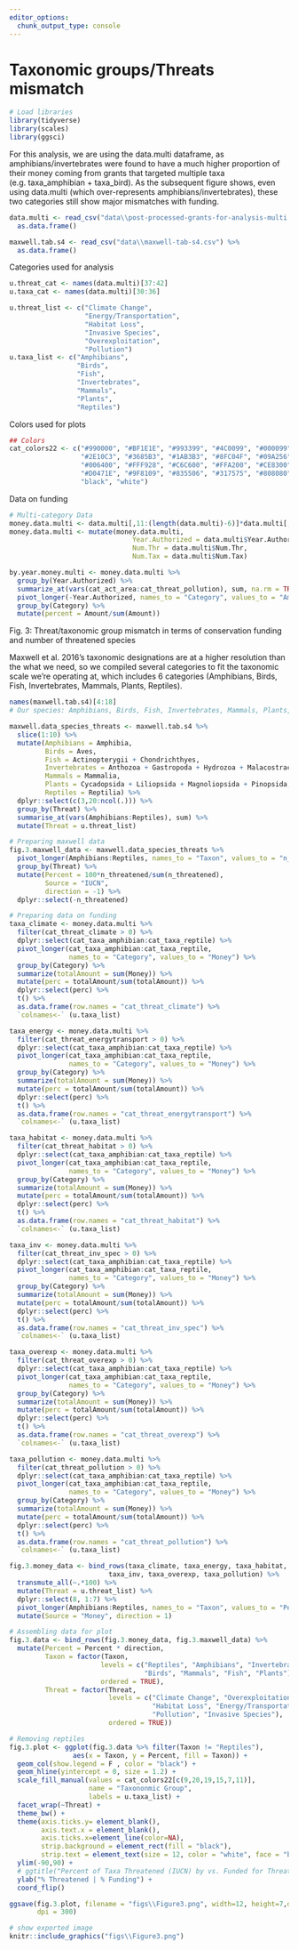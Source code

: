 ```yaml
---
editor_options: 
  chunk_output_type: console
---
```


# Taxonomic groups/Threats mismatch

```r
# Load libraries
library(tidyverse)
library(scales)
library(ggsci)
```

For this analysis, we are using the data.multi dataframe, as amphibians/invertebrates were found to have a much higher proportion of their money coming from grants that targeted multiple taxa (e.g. taxa_amphibian + taxa_bird). As the subsequent figure shows, even using data.multi (which over-represents amphibians/invertebrates), these two categories still show major mismatches with funding.
```r
data.multi <- read_csv("data\\post-processed-grants-for-analysis-multi.csv") %>%
  as.data.frame()

maxwell.tab.s4 <- read_csv("data\\maxwell-tab-s4.csv") %>%
  as.data.frame()
```

Categories used for analysis
```r
u.threat_cat <- names(data.multi)[37:42]
u.taxa_cat <- names(data.multi)[30:36]

u.threat_list <- c("Climate Change", 
                   "Energy/Transportation",
                   "Habitat Loss",
                   "Invasive Species",
                   "Overexploitation",
                   "Pollution")
u.taxa_list <- c("Amphibians",
                 "Birds",
                 "Fish",
                 "Invertebrates",
                 "Mammals",
                 "Plants",
                 "Reptiles")

```

Colors used for plots
```r
## Colors
cat_colors22 <- c("#990000", "#BF1E1E", "#993399", "#4C0099", "#000099",
                  "#2E10C3", "#3685B3", "#1AB3B3", "#8FC04F", "#09A256", 
                  "#006400", "#FFF928", "#C6C600", "#FFA200", "#CE8300", 
                  "#D0471E", "#9F8109", "#835506", "#317575", "#808080",
                  "black", "white")
```

Data on funding
```r
# Multi-category Data
money.data.multi <- data.multi[,11:(length(data.multi)-6)]*data.multi[,7]
money.data.multi <- mutate(money.data.multi, 
                               Year.Authorized = data.multi$Year.Authorized,
                               Num.Thr = data.multi$Num.Thr,
                               Num.Tax = data.multi$Num.Tax)

by.year.money.multi <- money.data.multi %>%
  group_by(Year.Authorized) %>%
  summarize_at(vars(cat_act_area:cat_threat_pollution), sum, na.rm = TRUE) %>%
  pivot_longer(-Year.Authorized, names_to = "Category", values_to = "Amount") %>%
  group_by(Category) %>%
  mutate(percent = Amount/sum(Amount))
```

Fig. 3: Threat/taxonomic group mismatch in terms of conservation funding and number of threatened species

Maxwell et al. 2016's taxonomic designations are at a higher resolution than the what we need, so we compiled several categories to fit the taxonomic scale we're operating at, which includes 6 categories (Amphibians, Birds, Fish, Invertebrates, Mammals, Plants, Reptiles).
```r
names(maxwell.tab.s4)[4:18]
# Our species: Amphibians, Birds, Fish, Invertebrates, Mammals, Plants, Reptiles

maxwell.data_species_threats <- maxwell.tab.s4 %>%
  slice(1:10) %>%
  mutate(Amphibians = Amphibia,
         Birds = Aves,
         Fish = Actinopterygii + Chondrichthyes,
         Invertebrates = Anthozoa + Gastropoda + Hydrozoa + Malacostraca + Myxini,
         Mammals = Mammalia,
         Plants = Cycadopsida + Liliopsida + Magnoliopsida + Pinopsida,
         Reptiles = Reptilia) %>%
  dplyr::select(c(3,20:ncol(.))) %>% 
  group_by(Threat) %>%
  summarise_at(vars(Amphibians:Reptiles), sum) %>%
  mutate(Threat = u.threat_list)
```

```r
# Preparing maxwell data
fig.3.maxwell_data <- maxwell.data_species_threats %>%
  pivot_longer(Amphibians:Reptiles, names_to = "Taxon", values_to = "n_threatened") %>%
  group_by(Threat) %>%
  mutate(Percent = 100*n_threatened/sum(n_threatened),
         Source = "IUCN",
         direction = -1) %>%
  dplyr::select(-n_threatened)

# Preparing data on funding
taxa_climate <- money.data.multi %>%
  filter(cat_threat_climate > 0) %>%
  dplyr::select(cat_taxa_amphibian:cat_taxa_reptile) %>%
  pivot_longer(cat_taxa_amphibian:cat_taxa_reptile, 
               names_to = "Category", values_to = "Money") %>%
  group_by(Category) %>%
  summarize(totalAmount = sum(Money)) %>%
  mutate(perc = totalAmount/sum(totalAmount)) %>%
  dplyr::select(perc) %>%
  t() %>%
  as.data.frame(row.names = "cat_threat_climate") %>%
  `colnames<-` (u.taxa_list)

taxa_energy <- money.data.multi %>%
  filter(cat_threat_energytransport > 0) %>%
  dplyr::select(cat_taxa_amphibian:cat_taxa_reptile) %>%
  pivot_longer(cat_taxa_amphibian:cat_taxa_reptile, 
               names_to = "Category", values_to = "Money") %>%
  group_by(Category) %>%
  summarize(totalAmount = sum(Money)) %>%
  mutate(perc = totalAmount/sum(totalAmount)) %>%
  dplyr::select(perc) %>%
  t() %>%
  as.data.frame(row.names = "cat_threat_energytransport") %>%
  `colnames<-` (u.taxa_list)

taxa_habitat <- money.data.multi %>%
  filter(cat_threat_habitat > 0) %>%
  dplyr::select(cat_taxa_amphibian:cat_taxa_reptile) %>%
  pivot_longer(cat_taxa_amphibian:cat_taxa_reptile, 
               names_to = "Category", values_to = "Money") %>%
  group_by(Category) %>%
  summarize(totalAmount = sum(Money)) %>%
  mutate(perc = totalAmount/sum(totalAmount)) %>%
  dplyr::select(perc) %>%
  t() %>%
  as.data.frame(row.names = "cat_threat_habitat") %>%
  `colnames<-` (u.taxa_list)

taxa_inv <- money.data.multi %>%
  filter(cat_threat_inv_spec > 0) %>%
  dplyr::select(cat_taxa_amphibian:cat_taxa_reptile) %>%
  pivot_longer(cat_taxa_amphibian:cat_taxa_reptile, 
               names_to = "Category", values_to = "Money") %>%
  group_by(Category) %>%
  summarize(totalAmount = sum(Money)) %>%
  mutate(perc = totalAmount/sum(totalAmount)) %>%
  dplyr::select(perc) %>%
  t() %>%
  as.data.frame(row.names = "cat_threat_inv_spec") %>%
  `colnames<-` (u.taxa_list)

taxa_overexp <- money.data.multi %>%
  filter(cat_threat_overexp > 0) %>%
  dplyr::select(cat_taxa_amphibian:cat_taxa_reptile) %>%
  pivot_longer(cat_taxa_amphibian:cat_taxa_reptile, 
               names_to = "Category", values_to = "Money") %>%
  group_by(Category) %>%
  summarize(totalAmount = sum(Money)) %>%
  mutate(perc = totalAmount/sum(totalAmount)) %>%
  dplyr::select(perc) %>%
  t() %>%
  as.data.frame(row.names = "cat_threat_overexp") %>%
  `colnames<-` (u.taxa_list)

taxa_pollution <- money.data.multi %>%
  filter(cat_threat_pollution > 0) %>%
  dplyr::select(cat_taxa_amphibian:cat_taxa_reptile) %>%
  pivot_longer(cat_taxa_amphibian:cat_taxa_reptile, 
               names_to = "Category", values_to = "Money") %>%
  group_by(Category) %>%
  summarize(totalAmount = sum(Money)) %>%
  mutate(perc = totalAmount/sum(totalAmount)) %>%
  dplyr::select(perc) %>%
  t() %>%
  as.data.frame(row.names = "cat_threat_pollution") %>%
  `colnames<-` (u.taxa_list)

fig.3.money_data <- bind_rows(taxa_climate, taxa_energy, taxa_habitat, 
                         taxa_inv, taxa_overexp, taxa_pollution) %>%
  transmute_all(~.*100) %>%
  mutate(Threat = u.threat_list) %>%
  dplyr::select(8, 1:7) %>%
  pivot_longer(Amphibians:Reptiles, names_to = "Taxon", values_to = "Percent") %>%
  mutate(Source = "Money", direction = 1)

# Assembling data for plot
fig.3.data <- bind_rows(fig.3.money_data, fig.3.maxwell_data) %>%
  mutate(Percent = Percent * direction,
         Taxon = factor(Taxon, 
                       levels = c("Reptiles", "Amphibians", "Invertebrates", 
                                  "Birds", "Mammals", "Fish", "Plants"),
                       ordered = TRUE),
         Threat = factor(Threat,
                         levels = c("Climate Change", "Overexploitation",
                                    "Habitat Loss", "Energy/Transportation",
                                    "Pollution", "Invasive Species"),
                         ordered = TRUE))

# Removing reptiles
fig.3.plot <- ggplot(fig.3.data %>% filter(Taxon != "Reptiles"),
                aes(x = Taxon, y = Percent, fill = Taxon)) + 
  geom_col(show.legend = F , color = "black") +
  geom_hline(yintercept = 0, size = 1.2) +
  scale_fill_manual(values = cat_colors22[c(9,20,19,15,7,11)],
                    name = "Taxononmic Group",
                    labels = u.taxa_list) +
  facet_wrap(~Threat) +
  theme_bw() +
  theme(axis.ticks.y= element_blank(),
        axis.text.x = element_blank(),
        axis.ticks.x=element_line(color=NA),
        strip.background = element_rect(fill = "black"),
        strip.text = element_text(size = 12, color = "white", face = "bold")) +
  ylim(-90,90) +
  # ggtitle("Percent of Taxa Threatened (IUCN) by vs. Funded for Threats (multi)") +
  ylab("% Threatened | % Funding") +
  coord_flip()

ggsave(fig.3.plot, filename = "figs\\Figure3.png", width=12, height=7,device = png(), units="in",
       dpi = 300)

```

```r
# show exported image
knitr::include_graphics("figs\\Figure3.png")
```
